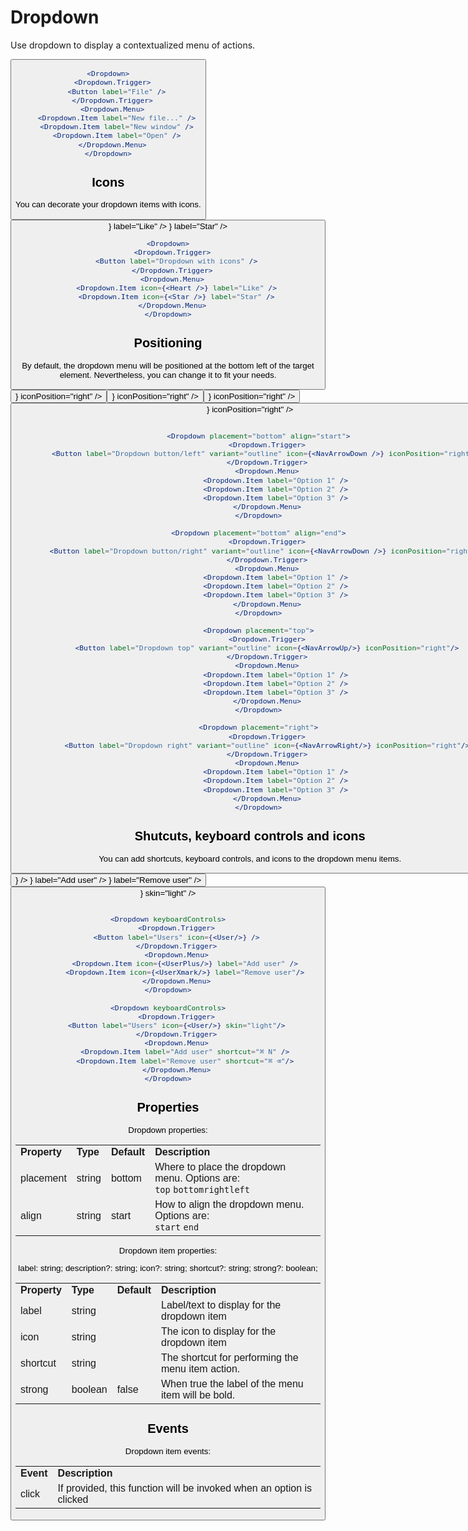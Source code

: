 
<Meta title="Components/Dropdown" />

# Dropdown

Use dropdown to display a contextualized menu of actions.

<Unstyled>
<Dropdown>
  <Dropdown.Trigger>
    <Button label="File" />
  </Dropdown.Trigger>
  <Dropdown.Menu>
    <Dropdown.Item label="New file..." />
    <Dropdown.Item label="New window" />
    <Dropdown.Item label="Open" />
  </Dropdown.Menu>
</Dropdown>
</Unstyled>

```jsx
<Dropdown>
  <Dropdown.Trigger>
    <Button label="File" />
  </Dropdown.Trigger>
  <Dropdown.Menu>
    <Dropdown.Item label="New file..." />
    <Dropdown.Item label="New window" />
    <Dropdown.Item label="Open" />
  </Dropdown.Menu>
</Dropdown>
```

## Icons

You can decorate your dropdown items with icons.

<Unstyled>
<Dropdown>
  <Dropdown.Trigger>
    <Button label="Dropdown with icons" />
  </Dropdown.Trigger>
  <Dropdown.Menu>
    <Dropdown.Item icon={<Heart />} label="Like" />
    <Dropdown.Item icon={<Star />} label="Star" />
  </Dropdown.Menu>
</Dropdown>
</Unstyled>

```jsx
<Dropdown>
  <Dropdown.Trigger>
    <Button label="Dropdown with icons" />
  </Dropdown.Trigger>
  <Dropdown.Menu>
    <Dropdown.Item icon={<Heart />} label="Like" />
    <Dropdown.Item icon={<Star />} label="Star" />
  </Dropdown.Menu>
</Dropdown>
```

## Positioning

By default, the dropdown menu will be positioned at the bottom left of the target element. Nevertheless, you can change it to fit your needs.

<Unstyled>
<div
  style={{
    display: "flex",
    alignItems: "center",
    gap: "1rem",
    marginTop: "2rem",
  }}
>
  <div>
    <Dropdown placement="bottom" align="start">
      <Dropdown.Trigger>
        <Button
          label="Dropdown button/left"
          variant="outline"
          icon={<NavArrowDown />}
          iconPosition="right"
        />
      </Dropdown.Trigger>
      <Dropdown.Menu>
        <Dropdown.Item label="Option 1" />
        <Dropdown.Item label="Option 2" />
        <Dropdown.Item label="Option 3" />
      </Dropdown.Menu>
    </Dropdown>
  </div>
  <div>
    <Dropdown placement="bottom" align="end">
      <Dropdown.Trigger>
        <Button
          label="Dropdown button/right"
          variant="outline"
          icon={<NavArrowDown />}
          iconPosition="right"
        />
      </Dropdown.Trigger>
      <Dropdown.Menu>
        <Dropdown.Item label="Option 1" />
        <Dropdown.Item label="Option 2" />
        <Dropdown.Item label="Option 3" />
      </Dropdown.Menu>
    </Dropdown>
  </div>
  <div>
    <Dropdown placement="top">
      <Dropdown.Trigger>
        <Button
          label="Dropdown top"
          variant="outline"
          icon={<NavArrowUp/>}
          iconPosition="right"
        />
      </Dropdown.Trigger>
      <Dropdown.Menu>
        <Dropdown.Item label="Option 1" />
        <Dropdown.Item label="Option 2" />
        <Dropdown.Item label="Option 3" />
      </Dropdown.Menu>
    </Dropdown>
  </div>
  <div>
    <Dropdown placement="right">
      <Dropdown.Trigger>
        <Button
          label="Dropdown right"
          variant="outline"
          icon={<NavArrowRight/>}
          iconPosition="right"
        />
      </Dropdown.Trigger>
      <Dropdown.Menu>
        <Dropdown.Item label="Option 1" />
        <Dropdown.Item label="Option 2" />
        <Dropdown.Item label="Option 3" />
      </Dropdown.Menu>
    </Dropdown>
  </div>
</div>
</Unstyled>

```jsx

    <Dropdown placement="bottom" align="start">
        <Dropdown.Trigger>
        <Button label="Dropdown button/left" variant="outline" icon={<NavArrowDown />} iconPosition="right"/>
        </Dropdown.Trigger>
        <Dropdown.Menu>
            <Dropdown.Item label="Option 1" />
            <Dropdown.Item label="Option 2" />
            <Dropdown.Item label="Option 3" />
        </Dropdown.Menu>
    </Dropdown>

    <Dropdown placement="bottom" align="end">
        <Dropdown.Trigger>
        <Button label="Dropdown button/right" variant="outline" icon={<NavArrowDown />} iconPosition="right"/>
        </Dropdown.Trigger>
        <Dropdown.Menu>
            <Dropdown.Item label="Option 1" />
            <Dropdown.Item label="Option 2" />
            <Dropdown.Item label="Option 3" />
        </Dropdown.Menu>
    </Dropdown>

    <Dropdown placement="top">
        <Dropdown.Trigger>
        <Button label="Dropdown top" variant="outline" icon={<NavArrowUp/>} iconPosition="right"/>
        </Dropdown.Trigger>
        <Dropdown.Menu>
            <Dropdown.Item label="Option 1" />
            <Dropdown.Item label="Option 2" />
            <Dropdown.Item label="Option 3" />
        </Dropdown.Menu>
    </Dropdown>

    <Dropdown placement="right">
        <Dropdown.Trigger>
        <Button label="Dropdown right" variant="outline" icon={<NavArrowRight/>} iconPosition="right"/>
        </Dropdown.Trigger>
        <Dropdown.Menu>
            <Dropdown.Item label="Option 1" />
            <Dropdown.Item label="Option 2" />
            <Dropdown.Item label="Option 3" />
        </Dropdown.Menu>
    </Dropdown>
```

## Shutcuts, keyboard controls and icons

You can add shortcuts, keyboard controls, and icons to the dropdown menu items.

<Unstyled>
<div
  style={{
    display: "flex",
    alignItems: "center",
    gap: "1rem",
    marginTop: "2rem",
  }}
>
  <div>
    <Dropdown keyboardControls>
      <Dropdown.Trigger>
        <Button label="Users" icon={<User/>} />
      </Dropdown.Trigger>
      <Dropdown.Menu>
        <Dropdown.Item icon={<UserPlus/>} label="Add user" />
        <Dropdown.Item icon={<UserXmark/>} label="Remove user" />
      </Dropdown.Menu>
    </Dropdown>
  </div>
  <div>
    <Dropdown keyboardControls>
      <Dropdown.Trigger>
        <Button label="Users" icon={<User/>} skin="light" />
      </Dropdown.Trigger>
      <Dropdown.Menu>
        <Dropdown.Item label="Add user" shortcut="⌘ N" />
        <Dropdown.Item label="Remove user" shortcut="⌘ ⌫" />
      </Dropdown.Menu>
    </Dropdown>
  </div>
</div>
</Unstyled>

```jsx

<Dropdown keyboardControls>
    <Dropdown.Trigger>
    <Button label="Users" icon={<User/>} />
    </Dropdown.Trigger>
    <Dropdown.Menu>
        <Dropdown.Item icon={<UserPlus/>} label="Add user" />
        <Dropdown.Item icon={<UserXmark/>} label="Remove user"/>
    </Dropdown.Menu>
</Dropdown>

<Dropdown keyboardControls>
    <Dropdown.Trigger>
    <Button label="Users" icon={<User/>} skin="light"/>
    </Dropdown.Trigger>
    <Dropdown.Menu>
        <Dropdown.Item label="Add user" shortcut="⌘ N" />
        <Dropdown.Item label="Remove user" shortcut="⌘ ⌫"/>
    </Dropdown.Menu>
</Dropdown>

```

## Properties

Dropdown properties:

<table>
  <tr>
    <td>
      <strong>Property</strong>
    </td>
    <td>
      <strong>Type</strong>
    </td>
    <td>
      <strong>Default</strong>
    </td>
    <td>
      <strong>Description</strong>
    </td>
  </tr>
  <tr>
    <td>placement</td>
    <td>string</td>
    <td>bottom</td>
    <td>
      Where to place the dropdown menu. Options are: <br />
      <code>top</code> <code>bottom</code><code>right</code><code>left</code>
    </td>
  </tr>
  <tr>
    <td>align</td>
    <td>string</td>
    <td>start</td>
    <td>
      How to align the dropdown menu. Options are: <br />
      <code>start</code> <code>end</code>
    </td>
  </tr>
</table>

Dropdown item properties:

label: string;
description?: string;
icon?: string;
shortcut?: string;
strong?: boolean;

<table>
  <tr>
    <td>
      <strong>Property</strong>
    </td>
    <td>
      <strong>Type</strong>
    </td>
    <td>
      <strong>Default</strong>
    </td>
    <td>
      <strong>Description</strong>
    </td>
  </tr>
  <tr>
    <td>label</td>
    <td>string</td>
    <td></td>
    <td>Label/text to display for the dropdown item</td>
  </tr>
  <tr>
    <td>icon</td>
    <td>string</td>
    <td></td>
    <td>The icon to display for the dropdown item</td>
  </tr>
  <tr>
    <td>shortcut</td>
    <td>string</td>
    <td></td>
    <td>The shortcut for performing the menu item action. </td>
  </tr>
  <tr>
    <td>strong</td>
    <td>boolean</td>
    <td>false</td>
    <td>When true the label of the menu item will be bold.</td>
  </tr>
</table>

## Events

Dropdown item events:

<table>
  <tr>
    <td>
      <strong>Event</strong>
    </td>
    <td>
      <strong>Description</strong>
    </td>
  </tr>
  <tr>
    <td>click</td>
    <td>
      If provided, this function will be invoked when an option is clicked
    </td>
  </tr>
</table>
